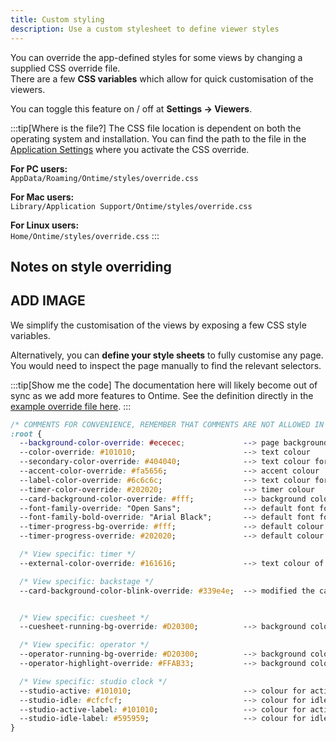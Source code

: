 ```yaml
---
title: Custom styling
description: Use a custom stylesheet to define viewer styles
---
```


You can override the app-defined styles for some views by changing a supplied CSS override file. \
There are a few **CSS variables** which allow for quick customisation of the viewers.

You can toggle this feature on / off at **Settings -> Viewers**.

:::tip[Where is the file?]
The CSS file location is dependent on both the operating system and installation. 
You can find the path to the file in the [Application Settings](add-link) where you activate the CSS override.

**For PC users:**\
`AppData/Roaming/Ontime/styles/override.css`

**For Mac users:**\
`Library/Application Support/Ontime/styles/override.css`

**For Linux users:**\
`Home/Ontime/styles/override.css`
:::

## Notes on style overriding

## ADD IMAGE

We simplify the customisation of the views by exposing a few CSS style variables. 

Alternatively, you can **define your style sheets** to fully customise any page.
You would need to inspect the page manually to find the relevant selectors.

:::tip[Show me the code]
The documentation here will likely become out of sync as we add more features to Ontime.
See the definition directly in the [example override file here](https://github.com/cpvalente/ontime/blob/master/apps/server/src/external/styles/override.css).
:::

```css
/* COMMENTS FOR CONVENIENCE, REMEMBER THAT COMMENTS ARE NOT ALLOWED IN CSS */
:root {
  --background-color-override: #ececec;             --> page background
  --color-override: #101010;                        --> text colour
  --secondary-color-override: #404040;              --> text colour for secondary fields such as clocks
  --accent-color-override: #fa5656;                 --> accent colour
  --label-color-override: #6c6c6c;                  --> text colour for labels such as "Time now"
  --timer-color-override: #202020;                  --> timer colour
  --card-background-color-override: #fff;           --> background colour for cards
  --font-family-override: "Open Sans";              --> default font for all views
  --font-family-bold-override: "Arial Black";       --> default font for clocks in Minimal and Clock views
  --timer-progress-bg-override: #fff;               --> default colour for progress bar background
  --timer-progress-override: #202020;               --> default colour for progress bar progress section

  /* View specific: timer */
  --external-color-override: #161616;               --> text colour of external data field

  /* View specific: backstage */
  --card-background-color-blink-override: #339e4e;  --> modified the card with a blink behaviour when a timer changes


  /* View specific: cuesheet */
  --cuesheet-running-bg-override: #D20300;          --> background colour of running event

  /* View specific: operator */
  --operator-running-bg-override: #D20300;          --> background colour of running event
  --operator-highlight-override: #FFAB33;           --> background colour of highlighted user field

  /* View specific: studio clock */
  --studio-active: #101010;                         --> colour for active indicators
  --studio-idle: #cfcfcf;                           --> colour for idle indicators
  --studio-active-label: #101010;                   --> colour for active labels
  --studio-idle-label: #595959;                     --> colour for idle labels
}
```

